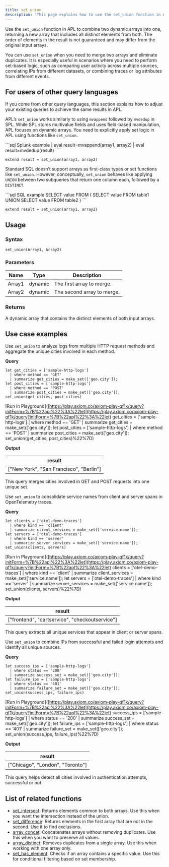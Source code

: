 ```yaml
---
title: set_union
description: 'This page explains how to use the set_union function in APL.'
---
```


Use the `set_union` function in APL to combine two dynamic arrays into one, returning a new array that includes all distinct elements from both. The order of elements in the result is not guaranteed and may differ from the original input arrays.

You can use `set_union` when you need to merge two arrays and eliminate duplicates. It is especially useful in scenarios where you need to perform set-based logic, such as comparing user activity across multiple sources, correlating IPs from different datasets, or combining traces or log attributes from different events.

## For users of other query languages

If you come from other query languages, this section explains how to adjust your existing queries to achieve the same results in APL.

<AccordionGroup>
<Accordion title="Splunk SPL users">

APL’s `set_union` works similarly to using `mvappend` followed by `mvdedup` in SPL. While SPL stores multivalue fields and uses field-based manipulation, APL focuses on dynamic arrays. You need to explicitly apply set logic in APL using functions like `set_union`.

<CodeGroup>
```sql Splunk example
| eval result=mvappend(array1, array2)
| eval result=mvdedup(result)
````

```kusto APL equivalent
extend result = set_union(array1, array2)
```

</CodeGroup>

</Accordion>
<Accordion title="ANSI SQL users">

Standard SQL doesn’t support arrays as first-class types or set functions like `set_union`. However, conceptually, `set_union` behaves like applying `UNION` between two subqueries that return one column each, followed by a `DISTINCT`.

<CodeGroup>
```sql SQL example
SELECT value FROM (
  SELECT value FROM table1
  UNION
  SELECT value FROM table2
)
```

```kusto APL equivalent
extend result = set_union(array1, array2)
```

</CodeGroup>

</Accordion>
</AccordionGroup>

## Usage

### Syntax

```kusto
set_union(Array1, Array2)
```

### Parameters

| Name   | Type    | Description                |
| ------ | ------- | -------------------------- |
| Array1 | dynamic | The first array to merge.  |
| Array2 | dynamic | The second array to merge. |

### Returns

A dynamic array that contains the distinct elements of both input arrays.

## Use case examples

<Tabs>
<Tab title="Log analysis">

Use `set_union` to analyze logs from multiple HTTP request methods and aggregate the unique cities involved in each method.

**Query**

```kusto
let get_cities = ['sample-http-logs']
  | where method == 'GET'
  | summarize get_cities = make_set(['geo.city']);
let post_cities = ['sample-http-logs']
  | where method == 'POST'
  | summarize post_cities = make_set(['geo.city']);
set_union(get_cities, post_cities)
```

[Run in Playground]([https://play.axiom.co/axiom-play-qf1k/query?initForm=%7B%22apl%22%3A%22let](https://play.axiom.co/axiom-play-qf1k/query?initForm=%7B%22apl%22%3A%22let) get_cities = ['sample-http-logs'] | where method == 'GET' | summarize get_cities = make_set(['geo.city']); let post_cities = ['sample-http-logs'] | where method == 'POST' | summarize post_cities = make_set(['geo.city']); set_union(get_cities, post_cities)%22%7D)

**Output**

| result                                   |
| ---------------------------------------- |
| ["New York", "San Francisco", "Berlin"] |

This query merges cities involved in GET and POST requests into one unique set.

</Tab>
<Tab title="OpenTelemetry traces">

Use `set_union` to consolidate service names from client and server spans in OpenTelemetry traces.

**Query**

```kusto
let clients = ['otel-demo-traces']
  | where kind == 'client'
  | summarize client_services = make_set(['service.name']);
let servers = ['otel-demo-traces']
  | where kind == 'server'
  | summarize server_services = make_set(['service.name']);
set_union(clients, servers)
```

[Run in Playground]([https://play.axiom.co/axiom-play-qf1k/query?initForm=%7B%22apl%22%3A%22let](https://play.axiom.co/axiom-play-qf1k/query?initForm=%7B%22apl%22%3A%22let) clients = ['otel-demo-traces'] | where kind == 'client' | summarize client_services = make_set(['service.name']); let servers = ['otel-demo-traces'] | where kind == 'server' | summarize server_services = make_set(['service.name']); set_union(clients, servers)%22%7D)

**Output**

| result                                          |
| ----------------------------------------------- |
| ["frontend", "cartservice", "checkoutservice"] |

This query extracts all unique services that appear in client or server spans.

</Tab>
<Tab title="Security logs">

Use `set_union` to combine IPs from successful and failed login attempts and identify all unique sources.

**Query**

```kusto
let success_ips = ['sample-http-logs']
  | where status == '200'
  | summarize success_set = make_set(['geo.city']);
let failure_ips = ['sample-http-logs']
  | where status == '401'
  | summarize failure_set = make_set(['geo.city']);
set_union(success_ips, failure_ips)
```

[Run in Playground]([https://play.axiom.co/axiom-play-qf1k/query?initForm=%7B%22apl%22%3A%22let](https://play.axiom.co/axiom-play-qf1k/query?initForm=%7B%22apl%22%3A%22let) success_ips = ['sample-http-logs'] | where status == '200' | summarize success_set = make_set(['geo.city']); let failure_ips = ['sample-http-logs'] | where status == '401' | summarize failure_set = make_set(['geo.city']); set_union(success_ips, failure_ips)%22%7D)

**Output**

| result                            |
| --------------------------------- |
| ["Chicago", "London", "Toronto"] |

This query helps detect all cities involved in authentication attempts, successful or not.

</Tab>
</Tabs>

## List of related functions

* [set_intersect](/apl/array-functions/set_intersect): Returns elements common to both arrays. Use this when you want the intersection instead of the union.
* [set_difference](/apl/array-functions/set_difference): Returns elements in the first array that are not in the second. Use it to find exclusions.
* [array_concat](/apl/array-functions/array_concat): Concatenates arrays without removing duplicates. Use this when you want to preserve all values.
* [array_distinct](/apl/array-functions/array_distinct): Removes duplicates from a single array. Use this when working with one array only.
* [set_has_element](/apl/array-functions/set_has_element): Checks if an array contains a specific value. Use this for conditional filtering based on set membership.
